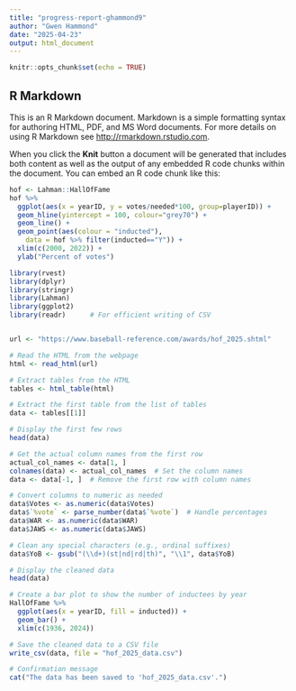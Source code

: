 ```yaml
---
title: "progress-report-ghammond9"
author: "Gwen Hammond"
date: "2025-04-23"
output: html_document
---
```


```r
knitr::opts_chunk$set(echo = TRUE)
```

## R Markdown

This is an R Markdown document. Markdown is a simple formatting syntax for authoring HTML, PDF, and MS Word documents. For more details on using R Markdown see <http://rmarkdown.rstudio.com>.

When you click the **Knit** button a document will be generated that includes both content as well as the output of any embedded R code chunks within the document. You can embed an R code chunk like this:

```r
hof <- Lahman::HallOfFame
hof %>% 
  ggplot(aes(x = yearID, y = votes/needed*100, group=playerID)) +
  geom_hline(yintercept = 100, colour="grey70") + 
  geom_line() +
  geom_point(aes(colour = "inducted"), 
    data = hof %>% filter(inducted=="Y")) +
  xlim(c(2000, 2022)) +
  ylab("Percent of votes")
```

```r
library(rvest)
library(dplyr)
library(stringr)
library(Lahman)
library(ggplot2)
library(readr)      # For efficient writing of CSV


url <- "https://www.baseball-reference.com/awards/hof_2025.shtml"

# Read the HTML from the webpage
html <- read_html(url)

# Extract tables from the HTML
tables <- html_table(html)

# Extract the first table from the list of tables
data <- tables[[1]]

# Display the first few rows 
head(data)

# Get the actual column names from the first row
actual_col_names <- data[1, ]
colnames(data) <- actual_col_names  # Set the column names
data <- data[-1, ]  # Remove the first row with column names

# Convert columns to numeric as needed
data$Votes <- as.numeric(data$Votes)
data$`%vote` <- parse_number(data$`%vote`)  # Handle percentages
data$WAR <- as.numeric(data$WAR)
data$JAWS <- as.numeric(data$JAWS)

# Clean any special characters (e.g., ordinal suffixes)
data$YoB <- gsub("(\\d+)(st|nd|rd|th)", "\\1", data$YoB)

# Display the cleaned data
head(data)

# Create a bar plot to show the number of inductees by year
HallOfFame %>% 
  ggplot(aes(x = yearID, fill = inducted)) +
  geom_bar() +
  xlim(c(1936, 2024))

# Save the cleaned data to a CSV file
write_csv(data, file = "hof_2025_data.csv")

# Confirmation message
cat("The data has been saved to 'hof_2025_data.csv'.")


```
